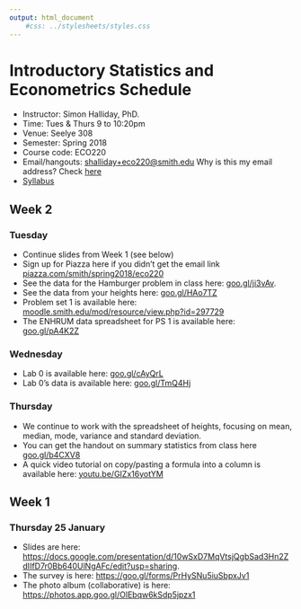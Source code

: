```yaml
---
output: html_document
    #css: ../stylesheets/styles.css
---
```


# Introductory Statistics and Econometrics Schedule

- Instructor: Simon Halliday, PhD. 
- Time: Tues & Thurs 9 to 10:20pm
- Venue: Seelye 308
- Semester: Spring 2018
- Course code: ECO220
- Email/hangouts: [shalliday+eco220@smith.edu](shalliday+eco220@smith.edu) Why is this my email address? Check [here](https://support.google.com/mail/answer/12096?hl=en)
- [Syllabus](syllabus.html)

## Week 2 
### Tuesday 
- Continue slides from Week 1 (see below)
- Sign up for Piazza here if you didn't get the email link [piazza.com/smith/spring2018/eco220](piazza.com/smith/spring2018/eco220)
- See the data for the Hamburger problem in class here: [goo.gl/ji3vAv](https://goo.gl/ji3vAv). 
- See the data from your heights here: [goo.gl/HAo7TZ](https://goo.gl/HAo7TZ)
- Problem set 1 is available here: [moodle.smith.edu/mod/resource/view.php?id=297729](https://moodle.smith.edu/mod/resource/view.php?id=297729)
- The ENHRUM data spreadsheet for PS 1 is available here: [goo.gl/pA4K2Z](https://goo.gl/pA4K2Z)

### Wednesday 
- Lab 0 is available here: [goo.gl/cAyQrL](https://goo.gl/cAyQrL)
- Lab 0's data is available here: [goo.gl/TmQ4Hj](https://goo.gl/TmQ4Hj)

### Thursday
- We continue to work with the spreadsheet of heights, focusing on mean, median, mode, variance and standard deviation. 
- You can get the handout on summary statistics from class here [goo.gl/b4CXV8](https://goo.gl/b4CXV8)
- A quick video tutorial on copy/pasting a formula into a column is available here: [youtu.be/GIZx16yotYM](https://youtu.be/GIZx16yotYM)

## Week 1
### Thursday 25 January

- Slides are here: [https://docs.google.com/presentation/d/10wSxD7MqVtsjQgbSad3Hn2ZdIIfD7r0Bb640UlNgAFc/edit?usp=sharing](https://docs.google.com/presentation/d/10wSxD7MqVtsjQgbSad3Hn2ZdIIfD7r0Bb640UlNgAFc/edit?usp=sharing). 
- The survey is here: [https://goo.gl/forms/PrHySNu5iuSbpxJv1](https://goo.gl/forms/PrHySNu5iuSbpxJv1)
- The photo album (collaborative) is here: [https://photos.app.goo.gl/OlEbqw6kSdp5jpzx1](https://photos.app.goo.gl/OlEbqw6kSdp5jpzx1)

